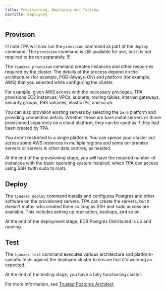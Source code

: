 ```yaml
--- 
title: Provisioning, Deploying and Testing
navTitle: Deploying
---
```


## Provision

!!! note
TPA will now run the `provision` command as part of the `deploy` command. The `provision` command is still available for use, but it is not required to be run separately.
!!!

The `tpaexec provision` command creates instances and other resources required by the cluster. The details of the process depend on the architecture (for example, PGD-Always-ON) and platform (for example, AWS) that you selected while configuring the cluster.

For example, given AWS access with the necessary privileges, TPA provisions EC2 instances, VPCs, subnets, routing tables, internet gateways, security groups, EBS volumes, elastic IPs, and so on.

You can also provision existing servers by selecting the `bare` platform and providing connection details. Whether these are bare metal servers or those provisioned separately on a cloud platform, they can be used as if they had been created by TPA.

You aren't restricted to a single platform. You can spread your cluster out across some AWS instances in multiple regions and some on-premise servers or servers in other data centres, as needed.

At the end of the provisioning stage, you will have the required number of instances with the basic operating system installed, which TPA can access using SSH (with sudo to root).

## Deploy
The `tpaexec deploy` command installs and configures Postgres and other software on the provisioned servers. TPA can create the servers, but it doesn't matter who created them so long as SSH and sudo access are available. This includes setting up replication, backups, and so on.

At the end of the deployment stage, EDB Postgres Distributed is up and running.

## Test
The `tpaexec test` command executes various architecture and platform-specific tests against the deployed cluster to ensure that it's working as expected.

At the end of the testing stage, you have a fully functioning cluster.

For more information, see [Trusted Postgres Architect](/tpa/latest/).